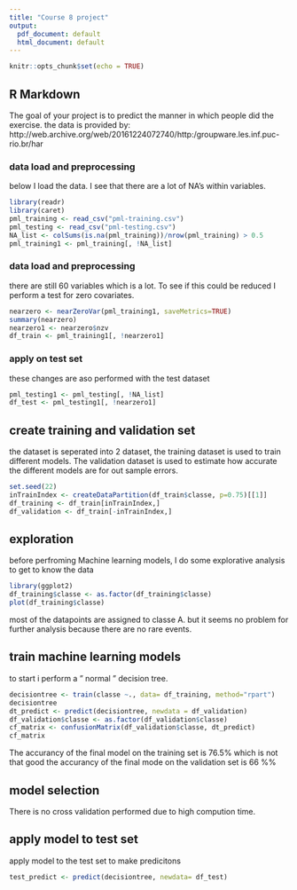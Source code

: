 ---
title: "Course 8 project"
output:
  pdf_document: default
  html_document: default
---

```{r setup, include=FALSE}
knitr::opts_chunk$set(echo = TRUE)
```

## R Markdown
The goal of your project is to predict the manner in which people did the exercise. the data is provided by: http://web.archive.org/web/20161224072740/http:/groupware.les.inf.puc-rio.br/har

### data load and preprocessing
below I load the data. I see that there are a lot of NA's within variables.

```{r, echo=FALSE, warning=FALSE, message=FALSE}
library(readr)
library(caret)
pml_training <- read_csv("pml-training.csv")
pml_testing <- read_csv("pml-testing.csv")
NA_list <- colSums(is.na(pml_training))/nrow(pml_training) > 0.5
pml_training1 <- pml_training[, !NA_list]
```


### data load and preprocessing
there are still 60 variables which is a lot. To see if this could be reduced I perform a test for zero covariates. 

```{r cars, echo=FALSE, warning=FALSE, message=FALSE}
nearzero <- nearZeroVar(pml_training1, saveMetrics=TRUE)
summary(nearzero)
nearzero1 <- nearzero$nzv
df_train <- pml_training1[, !nearzero1]

```

### apply on test set
these changes are aso performed with the test dataset

```{r pressure, echo=FALSE}
pml_testing1 <- pml_testing[, !NA_list]
df_test <- pml_testing1[, !nearzero1]
```

## create training and validation set
the dataset is seperated into 2 dataset, the training dataset is used to train different models. 
The validation dataset is used to estimate how accurate the different models are for out sample errors. 
```{r}
set.seed(22)
inTrainIndex <- createDataPartition(df_train$classe, p=0.75)[[1]]
df_training <- df_train[inTrainIndex,]
df_validation <- df_train[-inTrainIndex,]
```

## exploration
before perfroming Machine learning models, I do some explorative analysis to get to know the data
```{r}
library(ggplot2)
df_training$classe <- as.factor(df_training$classe)
plot(df_training$classe)

```
most of the datapoints are assigned to classe A. but it seems no problem for further analysis because there are no rare events. 

## train machine learning models
to start i perform a " normal " decision tree. 

```{r}
decisiontree <- train(classe ~., data= df_training, method="rpart")
decisiontree
dt_predict <- predict(decisiontree, newdata = df_validation)
df_validation$classe <- as.factor(df_validation$classe)
cf_matrix <- confusionMatrix(df_validation$classe, dt_predict)
cf_matrix
```

The accurancy of the final model on the training set is 76.5%
which is not that good
the accurancy of the final mode on the validation set is 66 %%


## model selection
There is no cross validation performed due to high compution time. 


## apply model to test set
apply model to the test set to make predicitons
```{r}
test_predict <- predict(decisiontree, newdata= df_test)
```




